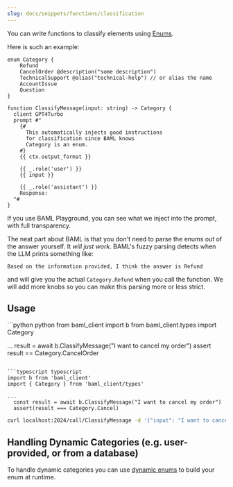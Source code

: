 ```yaml
---
slug: docs/snippets/functions/classification
---
```


You can write functions to classify elements using [Enums](../enum.mdx).

Here is such an example:

```baml BAML
enum Category {
    Refund
    CancelOrder @description("some description")
    TechnicalSupport @alias("technical-help") // or alias the name
    AccountIssue
    Question
}

function ClassifyMessage(input: string) -> Category {
  client GPT4Turbo
  prompt #"
    {# 
      This automatically injects good instructions 
      for classification since BAML knows
      Category is an enum.
    #}
    {{ ctx.output_format }}

    {{ _.role('user') }}
    {{ input }}

    {{ _.role('assistant') }}
    Response:
  "#
}
```
If you use BAML Playground, you can see what we inject into the prompt, with full transparency.

The neat part about BAML is that you don't need to parse the enums out of the answer yourself. It _will just work_. BAML's fuzzy parsing detects when the LLM prints something like:
```text
Based on the information provided, I think the answer is Refund
```
and will give you the actual `Category.Refund` when you call the function. We will add more knobs so you can make this parsing more or less strict. 

## Usage
<CodeBlocks>
```python python
from baml_client import b
from baml_client.types import Category

...
  result = await b.ClassifyMessage("I want to cancel my order")
  assert result == Category.CancelOrder
```

```typescript typescript
import b from 'baml_client'
import { Category } from 'baml_client/types'

...
  const result = await b.ClassifyMessage("I want to cancel my order")
  assert(result === Category.Cancel)
```

```bash OpenAPI
curl localhost:2024/call/ClassifyMessage -d '{"input": "I want to cancel my order"}'
```
</CodeBlocks>

## Handling Dynamic Categories (e.g. user-provided, or from a database)
To handle dynamic categories you can use [dynamic enums](../../calling-baml/dynamic-types.mdx) to build your enum at runtime.

